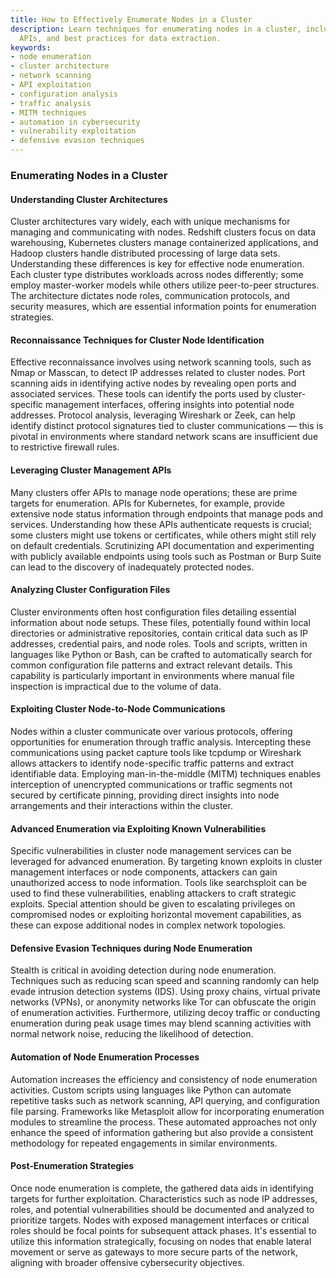```yaml
---
title: How to Effectively Enumerate Nodes in a Cluster
description: Learn techniques for enumerating nodes in a cluster, including tools,
  APIs, and best practices for data extraction.
keywords:
- node enumeration
- cluster architecture
- network scanning
- API exploitation
- configuration analysis
- traffic analysis
- MITM techniques
- automation in cybersecurity
- vulnerability exploitation
- defensive evasion techniques
---
```


### Enumerating Nodes in a Cluster

#### Understanding Cluster Architectures

Cluster architectures vary widely, each with unique mechanisms for managing and communicating with nodes. Redshift clusters focus on data warehousing, Kubernetes clusters manage containerized applications, and Hadoop clusters handle distributed processing of large data sets. Understanding these differences is key for effective node enumeration. Each cluster type distributes workloads across nodes differently; some employ master-worker models while others utilize peer-to-peer structures. The architecture dictates node roles, communication protocols, and security measures, which are essential information points for enumeration strategies.

#### Reconnaissance Techniques for Cluster Node Identification

Effective reconnaissance involves using network scanning tools, such as Nmap or Masscan, to detect IP addresses related to cluster nodes. Port scanning aids in identifying active nodes by revealing open ports and associated services. These tools can identify the ports used by cluster-specific management interfaces, offering insights into potential node addresses. Protocol analysis, leveraging Wireshark or Zeek, can help identify distinct protocol signatures tied to cluster communications — this is pivotal in environments where standard network scans are insufficient due to restrictive firewall rules.

#### Leveraging Cluster Management APIs

Many clusters offer APIs to manage node operations; these are prime targets for enumeration. APIs for Kubernetes, for example, provide extensive node status information through endpoints that manage pods and services. Understanding how these APIs authenticate requests is crucial; some clusters might use tokens or certificates, while others might still rely on default credentials. Scrutinizing API documentation and experimenting with publicly available endpoints using tools such as Postman or Burp Suite can lead to the discovery of inadequately protected nodes.

#### Analyzing Cluster Configuration Files

Cluster environments often host configuration files detailing essential information about node setups. These files, potentially found within local directories or administrative repositories, contain critical data such as IP addresses, credential pairs, and node roles. Tools and scripts, written in languages like Python or Bash, can be crafted to automatically search for common configuration file patterns and extract relevant details. This capability is particularly important in environments where manual file inspection is impractical due to the volume of data.

#### Exploiting Cluster Node-to-Node Communications

Nodes within a cluster communicate over various protocols, offering opportunities for enumeration through traffic analysis. Intercepting these communications using packet capture tools like tcpdump or Wireshark allows attackers to identify node-specific traffic patterns and extract identifiable data. Employing man-in-the-middle (MITM) techniques enables interception of unencrypted communications or traffic segments not secured by certificate pinning, providing direct insights into node arrangements and their interactions within the cluster.

#### Advanced Enumeration via Exploiting Known Vulnerabilities

Specific vulnerabilities in cluster node management services can be leveraged for advanced enumeration. By targeting known exploits in cluster management interfaces or node components, attackers can gain unauthorized access to node information. Tools like searchsploit can be used to find these vulnerabilities, enabling attackers to craft strategic exploits. Special attention should be given to escalating privileges on compromised nodes or exploiting horizontal movement capabilities, as these can expose additional nodes in complex network topologies.

#### Defensive Evasion Techniques during Node Enumeration

Stealth is critical in avoiding detection during node enumeration. Techniques such as reducing scan speed and scanning randomly can help evade intrusion detection systems (IDS). Using proxy chains, virtual private networks (VPNs), or anonymity networks like Tor can obfuscate the origin of enumeration activities. Furthermore, utilizing decoy traffic or conducting enumeration during peak usage times may blend scanning activities with normal network noise, reducing the likelihood of detection.

#### Automation of Node Enumeration Processes

Automation increases the efficiency and consistency of node enumeration activities. Custom scripts using languages like Python can automate repetitive tasks such as network scanning, API querying, and configuration file parsing. Frameworks like Metasploit allow for incorporating enumeration modules to streamline the process. These automated approaches not only enhance the speed of information gathering but also provide a consistent methodology for repeated engagements in similar environments.

#### Post-Enumeration Strategies

Once node enumeration is complete, the gathered data aids in identifying targets for further exploitation. Characteristics such as node IP addresses, roles, and potential vulnerabilities should be documented and analyzed to prioritize targets. Nodes with exposed management interfaces or critical roles should be focal points for subsequent attack phases. It's essential to utilize this information strategically, focusing on nodes that enable lateral movement or serve as gateways to more secure parts of the network, aligning with broader offensive cybersecurity objectives.